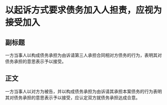 # 以起诉方式要求债务加入人担责，应视为接受加入
## 副标题
一方当事人以构成债务承担为由诉请第三人承担合同相对方债务的行为，表明其对债务承担的意思表示予以接受。
## 正文
一方当事人以对方为被告，并以构成债务承担为由诉请其承担本案债务的行为表明其对债务承担的意思表示予以接受，应认定双方就债务承担达成合意。